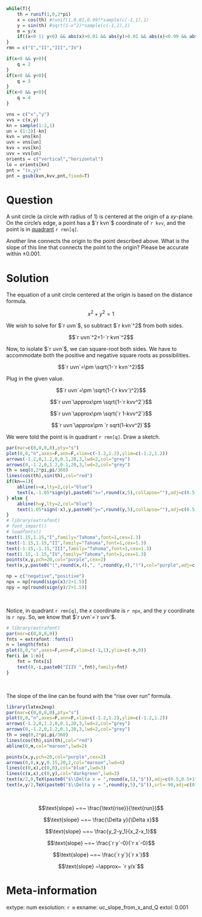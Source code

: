 ```r

while(T){
    th = runif(1,0,2*pi)
    x = cos(th) #runif(1,0.01,0.99)*sample(c(-1,1),1)
    y = sin(th) #sqrt(1-x^2)*sample(c(-1,1),1)
    m = y/x
    if((x<0 || y<0) && abs(x)>0.01 && abs(y)>0.01 && abs(x)<0.99 && abs(y)<0.99 && abs(m)<10 && abs(m)>0.01){break}
}
rmn = c("I","II","III","IV")

if(x<0 && y>0){
    q = 2
}
if(x<0 && y<0){
    q = 3
}
if(x>0 && y<0){
    q = 4
}

vns = c("x","y")
vvs = c(x,y)
kn = sample(1:2,1)
un = (1:2)[-kn]
kvn = vns[kn]
uvn = vns[un]
kvv = vvs[kn]
uvv = vvs[un]
orients = c("vertical","horizontal")
lo = orients[kn]
pnt = "(x,y)"
pnt = gsub(kvn,kvv,pnt,fixed=T)


```

Question
========

A unit circle (a circle with radius of 1) is centered at the origin of a $xy$-plane. On the circle's edge, a point has a $`r kvn`$ coordinate of `r kvv`, and the point is in [quadrant](https://en.wikipedia.org/wiki/Quadrant_(plane_geometry)) `r rmn[q]`.

Another line connects the origin to the point described above. What is the slope of this line that connects the point to the origin? Please be accurate within $\pm 0.001$.


Solution
========

The equation of a unit circle centered at the origin is based on the distance formula.

$$x^2+y^2=1$$

We wish to solve for $`r uvn`$, so subtract $`r kvn`^2$ from both sides.

$$`r uvn`^2=1-`r kvn`^2$$

Now, to isolate $`r uvn`$, we can square-root both sides. We have to accommodate both the positive and negative square roots as possibilities.

$$`r uvn`=\pm \sqrt{1-`r kvn`^2}$$

Plug in the given value.

$$`r uvn`=\pm \sqrt{1-(`r kvv`)^2}$$

$$`r uvn`\approx\pm \sqrt{1-`r kvv^2`}$$

$$`r uvn`\approx\pm \sqrt{`r 1-kvv^2`}$$

$$`r uvn`\approx\pm `r sqrt(1-kvv^2)`$$

We were told the point is in quadrant `r rmn[q]`. Draw a sketch.

```r
par(mar=c(0,0,0,0),pty="s")
plot(0,0,"n",axes=F,ann=F,xlim=c(-1.2,1.2),ylim=c(-1.2,1.2))
arrows(-1.2,0,1.2,0,0.1,20,3,lwd=2,col="grey")
arrows(0,-1.2,0,1.2,0.1,20,3,lwd=2,col="grey")
th = seq(0,2*pi,pi/360)
lines(cos(th),sin(th),col="red")
if(kn==1){
    abline(v=x,lty=2,col="blue")
    text(x,-1.05*sign(y),paste0("x=",round(x,5),collapse=""),adj=c(0.5,-0.3),srt=90,col="blue")
} else {
    abline(h=y,lty=2,col="blue")
    text(1.05*sign(-x),y,paste0("y=",round(y,5),collapse=""),adj=c(0.5,1.3),srt=0,col="blue")
}
# library(extrafont)
# font_import()
# loadfonts() 
text(1.15,1.15,"I",family="Tahoma",font=1,cex=1.3)
text(-1.15,1.15,"II",family="Tahoma",font=1,cex=1.3)
text(-1.15,-1.15,"III",family="Tahoma",font=1,cex=1.3)
text(1.15,-1.15,"IV",family="Tahoma",font=1,cex=1.3)
points(x,y,pch=20,col="purple",cex=2)
text(x,y,paste0("(",round(x,4),", ",round(y,4),")"),col="purple",adj=c(0.5+0.6*sign(x),0.5+sign(y)),cex=1.2)

np = c("negative","positive")
npx = np[round(sign(x)/2+1.5)]
npy = np[round(sign(y)/2+1.5)]

```
\

Notice, in quadrant `r rmn[q]`, the $x$ coordinate is `r npx`, and the $y$ coordinate is `r npy`. So, we know that $`r uvn`=`r uvv`$.


```r
# library(extrafont)
par(mar=c(0,0,0,0))
fnts = extrafont::fonts()
n = length(fnts)
plot(0,0,"n",axes=F,ann=F,xlim=c(-1,1),ylim=c(-n,0))
for(i in 1:n){
    fnt = fnts[i]
    text(0,-i,paste0("IIIV ",fnt),family=fnt)
}

```
\

The slope of the line can be found with the "rise over run" formula.

```r
library(latex2exp)
par(mar=c(0,0,0,0),pty="s")
plot(0,0,"n",axes=F,ann=F,xlim=c(-1.2,1.2),ylim=c(-1.2,1.2))
arrows(-1.2,0,1.2,0,0.1,20,3,lwd=2,col="grey")
arrows(0,-1.2,0,1.2,0.1,20,3,lwd=2,col="grey")
th = seq(0,2*pi,pi/360)
lines(cos(th),sin(th),col="red")
abline(0,m,col="maroon",lwd=2)

points(x,y,pch=20,col="purple",cex=2)
arrows(0,0,x,y,0.15,20,2,col="maroon",lwd=4)
lines(c(0,x),c(0,0),col="blue",lwd=3)
lines(c(x,x),c(0,y),col="darkgreen",lwd=3)
text(x/2,0,TeX(paste0("$\\Delta x = ",round(x,5),"$")),adj=c(0.5,0.5+1*sign(y)),col="blue")
text(x,y/2,TeX(paste0("$\\Delta y = ",round(y,5),"$")),srt=-90,adj=c(0.5,0.5-1*sign(x)),col="darkgreen")
```
\


$$\text{slope} ~=~ \frac{\text{rise}}{\text{run}}$$


$$\text{slope} ~=~ \frac{\Delta y}{\Delta x}$$


$$\text{slope} ~=~ \frac{y_2-y_1}{x_2-x_1}$$

$$\text{slope} ~=~ \frac{`r y`-0}{`r x`-0}$$

$$\text{slope} ~=~ \frac{`r y`}{`r x`}$$

$$\text{slope} ~\approx~ `r y/x`$$



Meta-information
============
extype: num
exsolution: `r m`
exname: uc_slope_from_x_and_Q
extol: 0.001